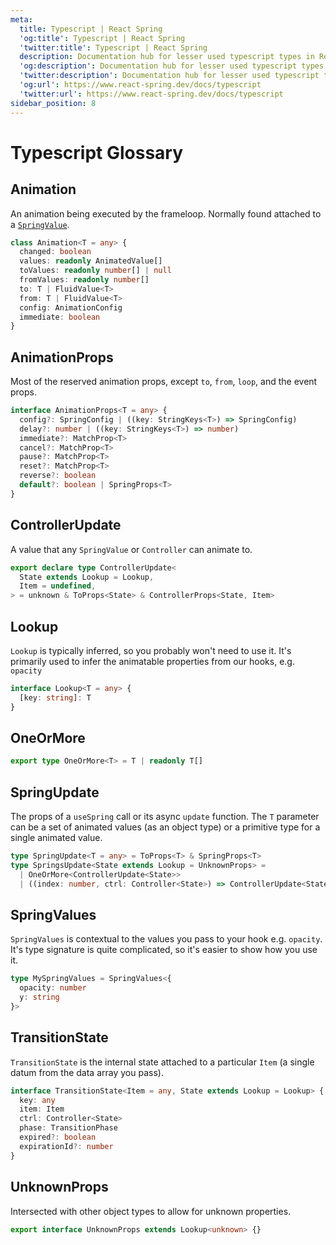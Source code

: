 ```yaml
---
meta:
  title: Typescript | React Spring
  'og:title': Typescript | React Spring
  'twitter:title': Typescript | React Spring
  description: Documentation hub for lesser used typescript types in React Spring.
  'og:description': Documentation hub for lesser used typescript types in React Spring.
  'twitter:description': Documentation hub for lesser used typescript types in React Spring.
  'og:url': https://www.react-spring.dev/docs/typescript
  'twitter:url': https://www.react-spring.dev/docs/typescript
sidebar_position: 8
---
```




# Typescript Glossary

## Animation

An animation being executed by the frameloop. Normally found attached to a [`SpringValue`](/docs/advanced/spring-value).

```ts
class Animation<T = any> {
  changed: boolean
  values: readonly AnimatedValue[]
  toValues: readonly number[] | null
  fromValues: readonly number[]
  to: T | FluidValue<T>
  from: T | FluidValue<T>
  config: AnimationConfig
  immediate: boolean
}
```

## AnimationProps

Most of the reserved animation props, except `to`, `from`, `loop`, and the event props.

```ts
interface AnimationProps<T = any> {
  config?: SpringConfig | ((key: StringKeys<T>) => SpringConfig)
  delay?: number | ((key: StringKeys<T>) => number)
  immediate?: MatchProp<T>
  cancel?: MatchProp<T>
  pause?: MatchProp<T>
  reset?: MatchProp<T>
  reverse?: boolean
  default?: boolean | SpringProps<T>
}
```

## ControllerUpdate

A value that any `SpringValue` or `Controller` can animate to.

```ts
export declare type ControllerUpdate<
  State extends Lookup = Lookup,
  Item = undefined,
> = unknown & ToProps<State> & ControllerProps<State, Item>
```

## Lookup

`Lookup` is typically inferred, so you probably won't need to use it.
It's primarily used to infer the animatable properties from our hooks, e.g. `opacity`

```ts
interface Lookup<T = any> {
  [key: string]: T
}
```

## OneOrMore

```ts
export type OneOrMore<T> = T | readonly T[]
```

## SpringUpdate

The props of a `useSpring` call or its async `update` function. The `T` parameter can
be a set of animated values (as an object type) or a primitive type for a single
animated value.

```ts
type SpringUpdate<T = any> = ToProps<T> & SpringProps<T>
type SpringsUpdate<State extends Lookup = UnknownProps> =
  | OneOrMore<ControllerUpdate<State>>
  | ((index: number, ctrl: Controller<State>) => ControllerUpdate<State> | null)
```

## SpringValues

`SpringValues` is contextual to the values you pass to your hook e.g. `opacity`.
It's type signature is quite complicated, so it's easier to show how you use it.

```ts
type MySpringValues = SpringValues<{
  opacity: number
  y: string
}>
```

## TransitionState

`TransitionState` is the internal state attached to a particular `Item`
(a single datum from the data array you pass).

```ts
interface TransitionState<Item = any, State extends Lookup = Lookup> {
  key: any
  item: Item
  ctrl: Controller<State>
  phase: TransitionPhase
  expired?: boolean
  expirationId?: number
}
```

## UnknownProps

Intersected with other object types to allow for unknown properties.

```ts
export interface UnknownProps extends Lookup<unknown> {}
```
